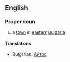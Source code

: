 ==English==

===Proper noun===

# a [[town]] in [[eastern]] [[Bulgaria]]

====Translations====

*Bulgarian: [[Айтос]]